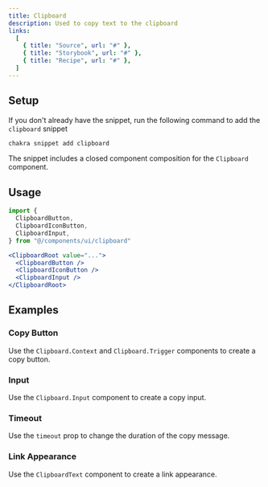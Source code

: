 ```yaml
---
title: Clipboard
description: Used to copy text to the clipboard
links:
  [
    { title: "Source", url: "#" },
    { title: "Storybook", url: "#" },
    { title: "Recipe", url: "#" },
  ]
---
```


<ExampleTabs name="clipboard-basic" />

## Setup

If you don't already have the snippet, run the following command to add the
`clipboard` snippet

```sh
chakra snippet add clipboard
```

The snippet includes a closed component composition for the `Clipboard`
component.

## Usage

```jsx
import {
  ClipboardButton,
  ClipboardIconButton,
  ClipboardInput,
} from "@/components/ui/clipboard"
```

```jsx
<ClipboardRoot value="...">
  <ClipboardButton />
  <ClipboardIconButton />
  <ClipboardInput />
</ClipboardRoot>
```

## Examples

### Copy Button

Use the `Clipboard.Context` and `Clipboard.Trigger` components to create a copy
button.

<ExampleTabs name="clipboard-with-button" />

### Input

Use the `Clipboard.Input` component to create a copy input.

<ExampleTabs name="clipboard-with-input" />

### Timeout

Use the `timeout` prop to change the duration of the copy message.

<ExampleTabs name="clipboard-with-timeout" />

### Link Appearance

Use the `ClipboardText` component to create a link appearance.

<ExampleTabs name="clipboard-with-link" />
